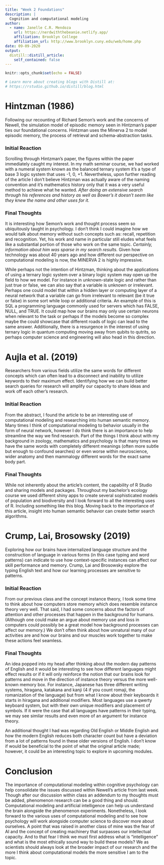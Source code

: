 ```yaml
---
title: "Week 2 Foundations"
description: |
  Cognition and computational modeling
author:
  - name: Janelle C.R. Mendoza 
    url: https://nerdwiththebeanie.netlify.app/
    affiliation: Brooklyn College
    affiliation_url: http://www.brooklyn.cuny.edu/web/home.php
date: 09-09-2020
output:
  distill::distill_article:
    self_contained: false
---
```


```r
knitr::opts_chunk$set(echo = FALSE)

# Learn more about creating blogs with Distill at:
# https://rstudio.github.io/distill/blog.html

```

# Hintzman (1986)
Following our recounting of Richard Semon's work and the concerns of Newell, the simulation model of episodic memory seen in Hintzman's paper ties our foundational concerns. Hintzman uses the Minerva 2 to model episodic memory, the process of retrieval and schema-abstraction tasks. 

### Initial Reaction
Scrolling through Hintzman's paper, the figures within the paper immediately caught my interest. In my math seminar course, we had worked with a numeral system known as the balanced ternary system it's a type of base 3 logic system that uses -1, 0, +1. Nevertheless, upon further reading of the article I don't believe Hintzman was actually aware of the naming convention and it's mathematics history only that it was a very useful method to achieve what he wanted. *After doing an extensive search through his references and history as well as Bower's it doesn't seem like they knew the name and other uses for it.*

### Final Thoughts
It is interesting how Semon's work and thought process seem so ubiquitously taught in psychology. I don't think I could imagine how we would talk about memory without such concepts such as: recall, repetition and recognition. Yet, his work and name in particular still eludes what feels like a substantial portion of those who work on the same topic. *Certainly, information about him was sparse in my search results.* Given how technology was about 40 years ago and how different our perspective on computational modeling is now, the MINERVA 2 is highly impressive. 

While perhaps not the intention of Hintzman, thinking about the applications of using a ternary logic system over a binary logic system may open up the field to how we model. For instance in unknown-state logic and rather than just true or false, we can also say that a variable is unknown or irrelevant. Perhaps one could model that within a hidden layer or computing layer of a neural network that a variable can go from irrelevant to relevant (be it true or false) in some sort while loop or additional criteria. An example of this is SQL a programming language commonly used for servers which has FALSE, NULL, and TRUE. It could map how our brains may only use certain neurons when relevant to the task or perhaps if the models become so complex maybe the could showcase that different roads of logic can lead to the same answer. Additionally, there is a resurgence in the interest of using ternary logic in quantum computing moving away from qubits to qutrits, so perhaps computer science and engineering will also head in this direction.

# Aujla et al. (2019)
Researchers from various fields utilize the same words for different concepts which can often lead to a disconnect and inability to utilize keywords to their maximum effect. Identifying how we can build better search queries for research will amplify our capacity to share ideas and work off each other's research.

### Initial Reaction
From the abstract, I found the article to be an interesting use of computational modeling and researching into human semantic memory. Many times I think of computational modeling to behavior usually in the form of neural network, however I do think there is an importance to help streamline the way we find research. Part of the things I think about with my background in zoology, mathematics and psychology is that many times we have the same words with completely different meanings (often more subtle but enough to confound searches) or even worse within neuroscience, wider anatomy and then mammalogy different words for the exact same body part. 

### Final Thoughts
While not inherently about the article's content, the capability of R Studio and sharing models and packages. Throughout my bachelor's ecology course we used different shiny apps to create several sophisticated models of population and biodiversity and I look forward to all the interesting uses of R. Including something like this blog. Moving back to the importance of this article, insight into human semantic behavior can create better search algorithms.

# Crump, Lai, Brosowsky (2019)
Exploring how our brains have internalized language structure and the construction of language in various forms (in this case typing and word patterns) can indicate to use how context-specific instances can affect our skill performance and memory. Crump, Lai and Brosowsky explore the typing English text and how our learning processes are sensitive to patterns. 

### Initial Reaction
From our previous class and the concept instance theory, I took some time to think about how computers store memory which does resemble instance theory very well. That said, I had some concerns about the factors of attention and other processes that happen in the background for humans. (Although one could make an argue about memory use and loss in computers could possibly be a great model how background processes can affect our memory.) We don't often think about how unnatural many of our activities are and how our brains and our muscles work together to make these actions feel seamless. 

### Final Thoughts
An idea popped into my head after thinking about the modern day patterns of English and it would be interesting to see how different languages might effect results or if it will only reinforce the notion that our brains look for patterns and move in the direction of instance theory versus the more well-known memory box. For instance, Japanese has three different writing systems, hiragana, katakana and kanji (4 if you count romaji, the romanization of the language) but from what I know about their keyboards it starts in hiragana and additional modifiers. Most languages use a qwerty keyboard system, but with their own unique modifiers and placement of symbols. If it were the case that all languages have patterns in their typing, we may see similar results and even more of an argument for instance theory.

An additional thought I had was regarding Old English or Middle English and how the modern English reduces both character count but have a deviation from a lot of patterns found in these older versions of English. I don’t know if would be beneficial to the point of what the original article made; however, it could be an interesting topic to explore in upcoming modules.

# Conclusion
The importance of computational modeling within cognitive psychology can help consolidate the issues discussed within Newell's article from last week. Though after our discussion within class an addendum to my thoughts must be added, phenomenon research can be a good thing and should. Computational modeling and artificial intelligence can help us understand the brain alongside the phenomenon experiments. Nonetheless, I look forward to the various uses of computational modeling and to see how psychology will work alongside computer science to discover more about ourselves. A point that was raised in another class of mine was the fear of AI and the concept of creating machinery that surpasses our intellectual capacity. And to that fear I think we must first address what is "intelligence" and what is the most ethically sound way to build these models? We as scientists should always look at the broader impact of our research and the more I think about computational models the more sensitive I am to the topic.
